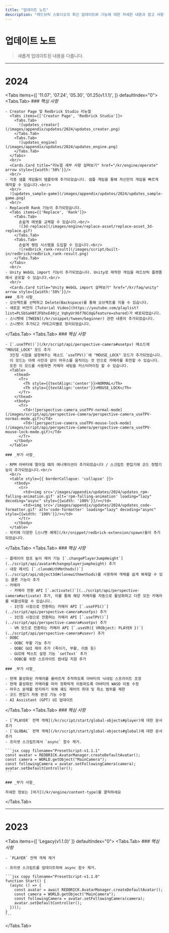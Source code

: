 ```yaml
---
title: "업데이트 노트"
description: "레드브릭 스튜디오의 최신 업데이트와 기능에 대한 자세한 내용과 참고 사항입니다."
---
```


# 업데이트 노트

> 새롭게 업데이트된 내용을 다룹니다.

---

# 2024
<Tabs items={[
  '11.07',
  '07.24',
  '05.30',
  '01.25(v1.1.1)',
]} defaultIndex="0">
  <Tabs.Tab>
    ### _핵심 사항_

    - Creator Page 및 Redbrick Studio 리뉴얼
      <Tabs items={['Creator Page', 'Redbrick Studio']}>
        <Tabs.Tab>
          ![updates_creator](/images/appendix/updates/2024/updates_creator.png)
        </Tabs.Tab>
        <Tabs.Tab>
          ![updates_engine](/images/appendix/updates/2024/updates_engine.png)
        </Tabs.Tab>
      </Tabs>
      <br/>
      <Cards.Card title="리뉴얼 세부 사항 살펴보기" href="/kr/engine/operate" arrow style={{width:'50%'}}/>
      <br/>
    - 각종 샘플 게임들이 템플릿에 추가되었습니다. 샘플 게임을 통해 자신만의 게임을 빠르게 제작할 수 있습니다.<br/>
      <br/>
      ![updates_sample-game](/images/appendix/updates/2024/updates_sample-game.png)
      <br/>
    - Replace와 Rank 기능이 추가되었습니다.
      <Tabs items={['Replace', 'Rank']}>
        <Tabs.Tab>
          손쉽게 에셋을 교체할 수 있습니다.<br/>
          ![3d-replace](/images/engine/replace-asset/replace-asset_3d-replace.gif)
        </Tabs.Tab>
        <Tabs.Tab>
          손쉽게 랭킹 시스템을 도입할 수 있습니다.<br/>
          ![redbrick_rank-result](/images/script/built-in/redbrick/redbrick_rank-result.png)
        </Tabs.Tab>
      </Tabs>
      <br/>
    - Unity WebGL import 기능이 추가되었습니다. Unity로 제작한 게임을 레드브릭 플랫폼에서 공유할 수 있습니다.<br/>
      <br/>
      <Cards.Card title="Unity WebGL import 살펴보기" href="/kr/faq/unity" arrow style={{width:'50%'}}/>
    ### _추가 사항_
    - 오브젝트를 선택하고 Delete(Backspace)를 통해 오브젝트를 지울 수 있습니다.
    - 새로운 버전의 [Tutorial Video](https://youtube.com/playlist?list=PLSbSaH8fJFbhxE49jz_VqhyUrX6f76Cdq&feature=shared)가 배포되었습니다.
    - 스니펫에 [TWEEN](/kr/snippet/tween/beginner) 관련 내용이 추가되었습니다.
    - 스니펫이 추가되고 카테고리별로 정리되었습니다.
  </Tabs.Tab>
  <Tabs.Tab>
    ### _핵심 사항_

    - [`.useTPV()`](/kr/script/api/perspective-camera#usetpv) 메소드에 "MOUSE_LOCK" 모드 추가  
      3인칭 시점을 설정해주는 메소드 `useTPV()`에 "MOUSE_LOCK" 모드가 추가되었습니다.  
      이 모드는 아래 사진과 같이 마우스를 움직이는 것 만으로 카메라를 회전할 수 있습니다.  
      또한 이 모드를 사용하면 카메라 세팅을 커스터마이징 할 수 있습니다.
      <Table>
        <thead>
          <Tr>
            <Th style={{textAlign:'center'}}>NORMAL</Th>
            <Th style={{textAlign:'center'}}>MOUSE_LOCK</Th>
          </Tr>
        </thead>
        <tbody>
          <Tr>
            <Td>![perspective-camera_useTPV-normal-mode](/images/script/api/perspective-camera/perspective-camera_useTPV-normal-mode.gif)</Td>
            <Td>![perspective-camera_useTPV-mouse-lock-mode](/images/script/api/perspective-camera/perspective-camera_useTPV-mouse-lock-mode.gif)</Td>
          </Tr>
        </tbody>
      </Table>

    ### _부가 사항_

    - RPM 아바타에 떨어질 떄의 애니메이션이 추가되었습니다 / 스크립트 편집기에 코드 정렬기능이 추가되었습니다.<br/>
      <br/>
      <table style={{ borderCollapse: 'collapse' }}>
        <tbody>
          <tr>
            <td><img src='/images/appendix/updates/2024/updates_rpm-falling-animation.gif' alt='rpm-falling-animation' loading="lazy" decoding="async" style={{width: '100%'}}/></td>
            <td><img src='/images/appendix/updates/2024/updates_code-formatter.gif' alt='code-formatter' loading="lazy" decoding="async" style={{width: '100%'}}/></td>
          </tr>
        </tbody>
      </table>
    - 위키에 다양한 [스니펫 예제](/kr/snippet/redbrick-extension/spawn)들이 추가되었습니다.
  </Tabs.Tab>
  <Tabs.Tab>
    ### _핵심 사항_

    - 플레이어 점프 높이 제어 기능 [`.changePlayerJumpHeight`](../script/api/avatar#changeplayerjumpheight) 추가
    - 내장 메서드 [`.cloneWithMethods()`](../script/api/object3d#clonewithmethods)를 사용하여 객체를 쉽게 복제할 수 있는 클론 기능이 추가
    - 카메라
      - 카메라 전환 API [`.activate()`](../script/api/perspective-camera#activate) 추가, 이를 통해 해당 카메라를 자동으로 활성화하고 다른 모든 카메라를 비활성화할 수 있습니다.
      - 1인칭 시점으로 전환하는 카메라 API [`.useFPS()`](../script/api/perspective-camera#usefps) 추가
      - 3인칭 시점으로 전환하는 카메라 API [`.useTPV()`](../script/api/perspective-camera#usetpv) 추가
      - VR 모드로 전환하는 카메라 API [`.useVR({ VRObject: PLAYER })`](../script/api/perspective-camera#usevr) 추가
    - OOBC
      - OOBC 부활 기능 추가
      - OOBC GUI 제어 추가 (죽이기, 부활, 이동 등)
      - GUI에 텍스트 설정 기능 `setText` 추가
      - OOBC를 위한 스프라이트 썸네일 지원 추가

    ### _부가 사항_

    - 현재 활성화된 카메라를 올바르게 추적하도록 아바타의 닉네임 스프라이트 조정
    - 현재 활성화된 카메라를 따라 정확하게 이동하도록 아바타의 WASD 이동 수정
    - 마우스 문제를 방지하기 위해 궤도 제어의 최대 및 최소 범위를 제한
    - 코드 편집기 자동 완성 기능 수정
    - AI Assistant (GPT) UI 업데이트
  </Tabs.Tab>
  <Tabs.Tab>
    ### _핵심 사항_

    - [`PLAYER` 전역 객체](/kr/script/start/global-objects#player)에 대한 문서 추가
    - [`GLOBAL` 전역 객체](/kr/script/start/global-objects#global)에 대한 문서 추가
    - 프리셋 스크립트에서 `async` 함수 제거.

    ```jsx copy filename="PresetScript-v1.1.1"
    const avatar = REDBRICK.AvatarManager.createDefaultAvatar();
    const camera = WORLD.getObject("MainCamera");
    const followingCamera = avatar.setFollowingCamera(camera);
    avatar.setDefaultController();
    ```

    ### _부가 사항_

    자세한 정보는 [여기](/kr/engine/content-type)를 클릭하세요
  </Tabs.Tab>
</Tabs>

---

# 2023

<Tabs items={[ 'Legacy(v1.1.0)' ]} defaultIndex="0">
  <Tabs.Tab>
    ### _핵심 사항_

    - `PLAYER` 전역 객체 제거

    - 프리셋 스크립트를 업데이트하여 async 함수 제거.

    ```jsx copy filename="PresetScript-v1.1.0"
    function Start() {
      (async () => {
        const avatar = await REDBRICK.AvatarManager.createDefaultAvatar();
        const camera = WORLD.getObject("MainCamera");
        const followingCamera = avatar.setFollowingCamera(camera);
        avatar.setDefaultController();
      })();
    }
    ```
  </Tabs.Tab>
</Tabs>